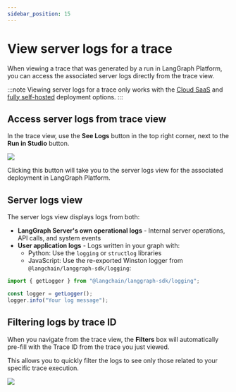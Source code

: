 ```yaml
---
sidebar_position: 15
---
```



# View server logs for a trace

When viewing a trace that was generated by a run in LangGraph Platform, you can access the associated server logs directly from the trace view.

:::note
Viewing server logs for a trace only works with the [Cloud SaaS](https://langchain-ai.github.io/langgraph/concepts/deployment_options/#cloud-saas) and  [fully self-hosted](https://langchain-ai.github.io/langgraph/concepts/deployment_options/#self-hosted-control-plane) deployment options.
:::

## Access server logs from trace view

In the trace view, use the **See Logs** button in the top right corner, next to the **Run in Studio** button.

![](./static/view_server_logs_button.png)

Clicking this button will take you to the server logs view for the associated deployment in LangGraph Platform.

## Server logs view

The server logs view displays logs from both:

- **LangGraph Server's own operational logs** - Internal server operations, API calls, and system events
- **User application logs** - Logs written in your graph with:
  - Python: Use the `logging` or `structlog` libraries
  - JavaScript: Use the re-exported Winston logger from `@langchain/langgraph-sdk/logging`:

```javascript
import { getLogger } from "@langchain/langgraph-sdk/logging";

const logger = getLogger();
logger.info("Your log message");
```

## Filtering logs by trace ID

When you navigate from the trace view, the **Filters** box will automatically pre-fill with the Trace ID from the trace you just viewed.

This allows you to quickly filter the logs to see only those related to your specific trace execution.

![](./static/lgp_server_logs_filters.png)
